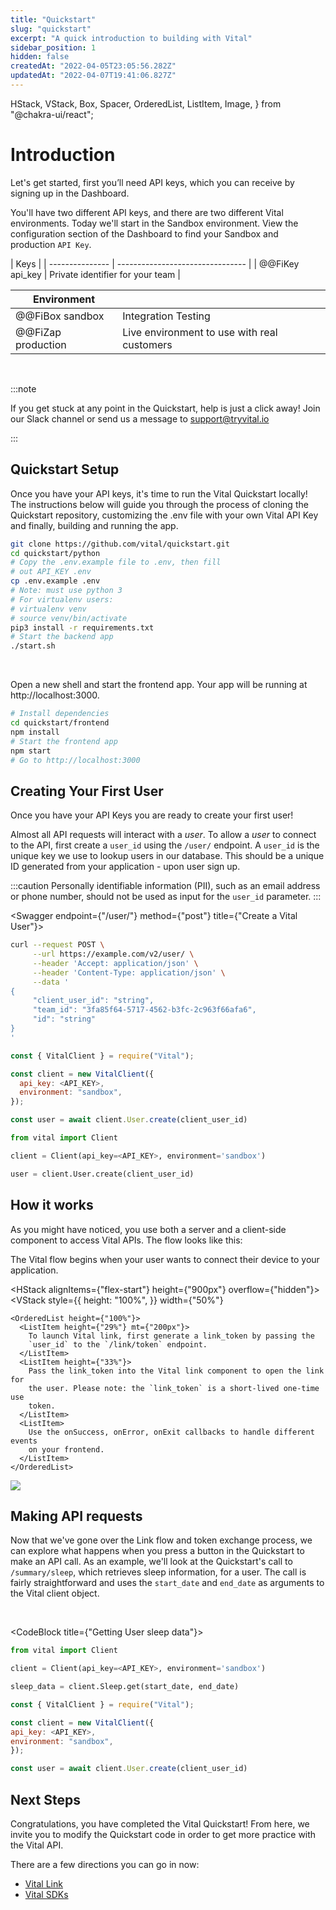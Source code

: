 ```yaml
---
title: "Quickstart"
slug: "quickstart"
excerpt: "A quick introduction to building with Vital"
sidebar_position: 1
hidden: false
createdAt: "2022-04-05T23:05:56.282Z"
updatedAt: "2022-04-07T19:41:06.827Z"
---
```



  HStack,
  VStack,
  Box,
  Spacer,
  OrderedList,
  ListItem,
  Image,
} from "@chakra-ui/react";

# Introduction

Let's get started, first you’ll need API keys, which you can receive by signing up in the Dashboard.

You'll have two different API keys, and there are two different Vital environments. Today we'll start in the Sandbox environment. View the configuration section of the Dashboard to find your Sandbox and production `API Key`.

| Keys            |
| --------------- | -------------------------------- |
| @@FiKey api_key | Private identifier for your team |

| Environment        |                                             |
| ------------------ | ------------------------------------------- |
| @@FiBox sandbox    | Integration Testing                         |
| @@FiZap production | Live environment to use with real customers |

<br />

:::note

If you get stuck at any point in the Quickstart, help is just a click away! Join our Slack channel or send us a message to support@tryvital.io

:::

## Quickstart Setup

Once you have your API keys, it's time to run the Vital Quickstart locally! The instructions below will guide you through the process of cloning the Quickstart repository, customizing the .env file with your own Vital API Key and finally, building and running the app.

```bash
git clone https://github.com/vital/quickstart.git
cd quickstart/python
# Copy the .env.example file to .env, then fill
# out API_KEY .env
cp .env.example .env
# Note: must use python 3
# For virtualenv users:
# virtualenv venv
# source venv/bin/activate
pip3 install -r requirements.txt
# Start the backend app
./start.sh
```

<br />

Open a new shell and start the frontend app. Your app will be running at http://localhost:3000.

```bash
# Install dependencies
cd quickstart/frontend
npm install
# Start the frontend app
npm start
# Go to http://localhost:3000
```

## Creating Your First User

Once you have your API Keys you are ready to create your first user!

Almost all API requests will interact with a _user_. To allow a _user_ to connect to the API, first create a `user_id` using the `/user/` endpoint. A `user_id` is the unique key we use to lookup users in our database. This should be a unique ID generated from your application - upon user sign up.

:::caution
Personally identifiable information (PII), such as an email address or phone number, should not be used as input for the `user_id` parameter.
:::

<Swagger endpoint={"/user/"} method={"post"} title={"Create a Vital User"}>

```bash
curl --request POST \
     --url https://example.com/v2/user/ \
     --header 'Accept: application/json' \
     --header 'Content-Type: application/json' \
     --data '
{
     "client_user_id": "string",
     "team_id": "3fa85f64-5717-4562-b3fc-2c963f66afa6",
     "id": "string"
}
'
```

```js
const { VitalClient } = require("Vital");

const client = new VitalClient({
  api_key: <API_KEY>,
  environment: "sandbox",
});

const user = await client.User.create(client_user_id)

```

```python
from vital import Client

client = Client(api_key=<API_KEY>, environment='sandbox')

user = client.User.create(client_user_id)
```

</Swagger>

## How it works

As you might have noticed, you use both a server and a client-side component to access Vital APIs. The flow looks like this:

The Vital flow begins when your user wants to connect their device to your application.

<HStack alignItems={"flex-start"} height={"900px"} overflow={"hidden"}>
  <VStack
    style={{
      height: "100%",
    }}
    width={"50%"}
  >
    <OrderedList height={"100%"}>
      <ListItem height={"29%"} mt={"200px"}>
        To launch Vital link, first generate a link_token by passing the
        `user_id` to the `/link/token` endpoint.
      </ListItem>
      <ListItem height={"33%"}>
        Pass the link_token into the Vital link component to open the link for
        the user. Please note: the `link_token` is a short-lived one-time use
        token.
      </ListItem>
      <ListItem>
        Use the onSuccess, onError, onExit callbacks to handle different events
        on your frontend.
      </ListItem>
    </OrderedList>
  </VStack>
  <VStack>
    <Image src="https://storage.googleapis.com/vital-assets/link-flow-explainer.png" />
  </VStack>
</HStack>

<br />

## Making API requests

Now that we've gone over the Link flow and token exchange process, we can explore what happens
when you press a button in the Quickstart to make an API call. As an example, we'll look at the
Quickstart's call to `/summary/sleep`, which retrieves sleep information, for a user. The call
is fairly straightforward and uses the `start_date` and `end_date` as arguments to the Vital
client object.

<br />

<CodeBlock title={"Getting User sleep data"}>

```python
from vital import Client

client = Client(api_key=<API_KEY>, environment='sandbox')

sleep_data = client.Sleep.get(start_date, end_date)
```

```js
const { VitalClient } = require("Vital");

const client = new VitalClient({
api_key: <API_KEY>,
environment: "sandbox",
});

const user = await client.User.create(client_user_id)
```

</CodeBlock>

## Next Steps

Congratulations, you have completed the Vital Quickstart! From here, we invite you
to modify the Quickstart code in order to get more practice with the Vital API.

There are a few directions you can go in now:

- [Vital Link](/vital-link)
- [Vital SDKs](/sdks/ios)
